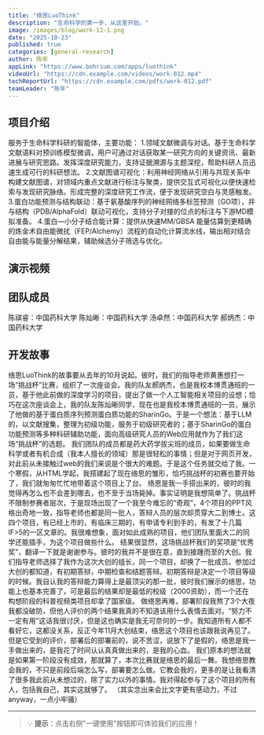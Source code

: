```yaml
---
title: "络思LuoThink"
description: "生命科学的第一步，从这里开始。"
image: /images/blog/work-12-1.png
date: "2025-10-23"
published: true
categories: [general-research]
author: 陈年
appLink: "https://www.bohrium.com/apps/luothink"
videoUrl: "https://cdn.example.com/videos/work-012.mp4"
techReportUrl: "https://cdn.example.com/pdfs/work-012.pdf"
teamLeader: "陈年"
---
```


## 项目介绍

服务于生命科学科研的智能体，主要功能：
1.领域文献微调与对话。基于生命科学文献语料对预训练模型微调，用户可通过对话获取某一研究方向的关键资讯、最新进展与研究思路。发挥深度研究能力，支持证据溯源与主题深挖，帮助科研人员迅速生成可行的科研想法。
2.文献图谱可视化：利用神经网络从引用与共现关系中构建文献图谱，对领域内重点文献进行标注与聚类，提供交互式可视化以便快速检索与发现研究脉络。形成完整的深度研究工作流，便于发现研究空白与灵感触发。
3.蛋白功能预测与结构联动：基于氨基酸序列的神经网络多标签预测（GO项），并与结构（PDB/AlphaFold）联动可视化，支持分子对接的位点的标注与下游MD模拟准备。
4.蛋白—小分子结合能计算：提供从快速MM/GBSA 能量估算到更精确的炼金术自由能微扰（FEP/Alchemy）流程的自动化计算流水线，输出相对结合自由能与能量分解结果，辅助候选分子筛选与优化。

## 演示视频

<VideoPlayer
  src="https://cdn.example.com/videos/work-012.mp4"
  poster="/images/blog/work-12-3.png"
/>

## 团队成员

陈祺睿：中国药科大学
陈灿晰：中国药科大学
汤卓然：中国药科大学
郝炳杰：中国药科大学

## 开发故事

络思LuoThink的故事要从去年的10月说起。彼时，我们的指导老师黄惠想打一场“挑战杯”比赛，组织了一次座谈会。我的队友郝炳杰，也是我校本博贯通班的一员，基于他此前做的深度学习的项目，提出了做一个人工智能相关项目的设想；恰巧在这次座谈会上，我的队友陈灿晰同学，现在也是我校本博贯通班的一员，展示了他做的基于蛋白质序列预测蛋白质功能的SharinGo。于是一个想法：基于LLM的，以文献搜集，整理为初级功能，服务于初级研究者的；基于SharinGo的蛋白功能预测等多种科研辅助功能，面向高级研究人员的Web应用就作为了我们这场“挑战杯”的选题。
我们团队的成员都是药大药学拔尖班的成员，如果要做生命科学或者有机合成（我本人擅长的领域）那是很轻松的事情；但是对于网页开发，对此前从未接触过web的我们来说是个很大的难题。于是这个任务就交给了我。一个寒假，从HTML学起，我搭建起了现在络思的雏形，恰巧挑战杯的初赛也要开始了，我们就匆匆忙忙地带着这个项目上了台。
络思是我一手搭出来的，彼时的我觉得再怎么也不会差到哪去，也不至于当场毙掉。事实证明是我想简单了。挑战杯不限制参赛者层次，于是现场出现了一个我至今难忘的“奇观”，4个项目的PPT风格出奇地一致，指导老师也都是同一批人，答辩人员的层次却贯穿大二到博士。这四个项目，有已经上市的，有临床三期的，有申请专利到手的，有发了十几篇IF>5的一区文章的。我很难想象，面对如此成熟的项目，他们团队里面大二的同学还能插手，为这个项目做些什么。
结果很显然，这场挑战杯我们的奖项是“优秀奖”，翻译一下就是谢谢参与。彼时的我并不是很在意，直到接踵而至的大创。我们指导老师选择了我作为这次大创的组长，同一个项目，却换了一批成员。参加过大创的都知道，有初期答辩，中期检查和结题答辩。初期答辩是决定一个项目等级的时候。我自认我的答辩能力算得上是最顶尖的那一批，彼时我们展示的络思，功能上也基本完善了，可是最后的结果却是最低的校级（2000资助），而一个还在构想阶段的科普视频类项目却拿了国家级。
做络思再难，部署阶段我熬了3个大夜我都没破防，但他人评价的两个结果我真的不知道该用什么表情去面对。“努力不一定有用”这话我很讨厌，但是这也确实是我无可奈何的一步。我知道所有人都不看好它，这都没关系，反正今年11月大创结束，络思这个项目也该跟我说再见了。但是它受到的评价，部署后的部署前的，说不苦涩，说放下了是假的，络思是我一手做出来的，是我花了时间认认真真做出来的，是我的心血。
我们原本的想法就是如果第一阶段没有成效，那就算了，本次比赛就是络思的最后一舞。我想络思教会我的，不只是前段后端怎么写，部署要怎么做。它教会我的，更多的是让我看清了很多我此前从未想过的，除了实力以外的事情。我对得起参与了这个项目的所有人，包括我自己，其实这就够了。
（其实念出来会比文字更有感动力，不过anyway，一点小牢骚）

---

> 💡 **提示**：点击右侧"一键使用"按钮即可体验我们的应用！
